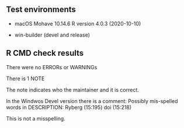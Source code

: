 ## Test environments

* macOS Mohave 10.14.6  R version 4.0.3 (2020-10-10)

* win-builder (devel and release)

## R CMD check results

There were no ERRORs or WARNINGs

There is 1 NOTE

The note indicates who the maintainer and it is correct.

In the Windwos Devel version there is a comment: Possibly mis-spelled words in DESCRIPTION: Ryberg (15:195)
  doi (15:218)
  
This is not a misspelling.

